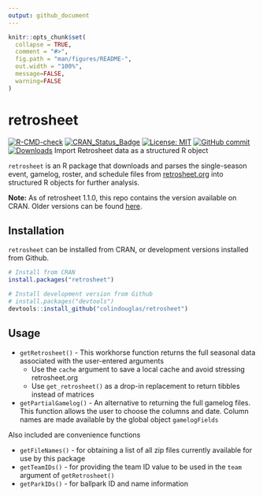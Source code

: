 ```yaml
---
output: github_document
---
```


```r
knitr::opts_chunk$set(
  collapse = TRUE, 
  comment = "#>",
  fig.path = "man/figures/README-",
  out.width = "100%",
  message=FALSE, 
  warning=FALSE
)
``` 
# retrosheet
<!-- badges: start -->

[![R-CMD-check](https://github.com/colindouglas/retrosheet/actions/workflows/R-CMD-check.yaml/badge.svg)](https://github.com/colindouglas/retrosheet/actions/workflows/R-CMD-check.yaml)
[![CRAN\_Status\_Badge](https://www.r-pkg.org/badges/version/retrosheet)](https://cran.r-project.org/package=retrosheet)
[![License: MIT](https://img.shields.io/badge/license-GPL%20(%3E%3D%202)-blue.svg)](https://opensource.org/license/gpl-2-0/)
[![GitHub commit](https://img.shields.io/github/last-commit/colindouglas/retrosheet)](https://github.com/colindouglas/retrosheet/commit/main)
[![Downloads](https://cranlogs.r-pkg.org/badges/last-week/retrosheet)](https://cran.r-project.org/package=retrosheet)
<!-- badges: end -->
Import Retrosheet data as a structured R object

`retrosheet` is an R package that downloads and parses the single-season event, gamelog, roster, and schedule
files from [retrosheet.org](https://www.retrosheet.org/) into structured R objects for further analysis.

**Note:** As of retrosheet 1.1.0, this repo contains the version available on CRAN. Older versions can be found [here](https://github.com/rmscriven/retrosheet).

## Installation
`retrosheet` can be installed from CRAN, or development versions installed from Github.
```r
# Install from CRAN
install.packages("retrosheet")

# Install development version from Github
# install.packages("devtools")
devtools::install_github("colindouglas/retrosheet")
```

## Usage
* `getRetrosheet()` - This workhorse function returns the full seasonal data associated with the user-entered 
 arguments
    * Use the `cache` argument to save a local cache and avoid stressing retrosheet.org
    * Use `get_retrosheet()` as a drop-in replacement to return tibbles instead of matrices
* `getPartialGamelog()` - An alternative to returning the full gamelog files.  This function allows the user
 to choose the columns and date. Column names are made available by the global object `gamelogFields`
 
Also included are convenience functions 

* `getFileNames()` - for obtaining a list of all zip files currently available for use by this package
* `getTeamIDs()` - for providing the team ID value to be used in the `team` argument of `getRetrosheet()`
* `getParkIDs()` - for ballpark ID and name information


